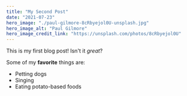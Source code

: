 ```yaml
---
title: "My Second Post"
date: "2021-07-23"
hero_image: "./paul-gilmore-8cRbyejol0U-unsplash.jpg"
hero_image_alt: "Paul Gilmore"
hero_image_credit_link: "https://unsplash.com/photos/8cRbyejol0U"
---
```


This is my first blog post! Isn't it *great*?

Some of my **favorite** things are:

* Petting dogs
* Singing
* Eating potato-based foods